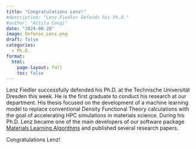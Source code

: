 ```yaml
---
title: "Congratulations Lenz!"
#description: "Lenz Fiedler Defends his Ph.D."
#author: "Attila Cangi"
date: "2024-08-28"
image: Defense_Lenz.png
draft: false
categories:
  - Ph.D.
format:
  html:
    page-layout: full
    toc: false
---
```


Lenz Fiedler successfully defended his Ph.D. at the Technische Universität Dresden this week. He is the first graduate to conduct his research at our department. His thesis focused on the development of a machine learning model to replace conventional Density Functional Theory calculations with the goal of accelerating HPC simulations in materials science. During his Ph.D. Lenz became one of the main developers of our software package [Materials Learning Algorithms](https://github.com/mala-project/mala){target="_blank"} and published several research papers. 

Congratulations Lenz!